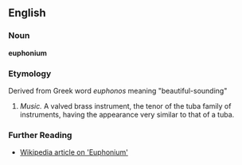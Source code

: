==English==

===Noun===
'''euphonium'''

===Etymology===
Derived from Greek word ''euphonos'' meaning "beautiful-sounding" 

#''Music.'' A valved brass instrument, the tenor of the tuba family of instruments, having the appearance very similar to that of a tuba.

===Further Reading===
*[http://en.wikipedia.org/wiki/Euphonium Wikipedia article on 'Euphonium']